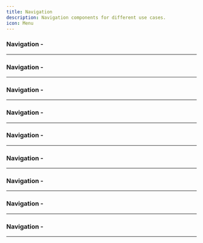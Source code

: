 ```yaml
---
title: Navigation
description: Navigation components for different use cases.
icon: Menu
---
```


### Navigation - 


<Preview link="navigations/nav-01">
    <Nav01 />
</Preview>

---

### Navigation - 


<Preview link="navigations/nav-02">
    <Nav02 />
</Preview>

---

### Navigation - 


<Preview link="navigations/nav-03">
    <Nav03 />
</Preview>

---

### Navigation - 


<Preview link="navigations/nav-04">
    <Nav04 />
</Preview>

---

### Navigation - 


<Preview link="navigations/nav-05">
    <Nav05 />
</Preview>

---

### Navigation - 


<Preview link="navigations/nav-06">
    <Nav06 />
</Preview>

---

### Navigation - 


<Preview link="navigations/nav-08">
    <Nav08 />
</Preview>

---

### Navigation - 


<Preview link="navigations/nav-09">
    <Nav09 />
</Preview>

---

### Navigation - 


<Preview link="navigations/nav-10">
    <Nav10 />
</Preview>

---

